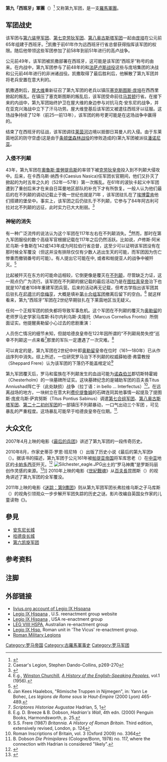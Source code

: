 {{noteTA
|1=zh-hk:百勝雄師;zh-tw:世紀戰魂;zh-cn:百夫长;
|2=zh-cn:迷踪：第9鹰团; zh-hk:不敗雄鷹; zh-tw:帝國戰記;
}}
{{Infobox military unit
|unit_name=第九“西班牙”军团
|image=[[File:Roman_Empire_125_general_map-zh.png|300px]]
|caption=这张公元125年[[哈德良|哈德良]]皇帝治下的罗马帝国地图显示该军团驻扎在莱茵河畔[[下日耳曼行省|下日耳曼行省]]的[[奈梅亨|奈梅亨]]。
|dates= 从公元前58年到公元2世纪的某个时候
|country= 罗马共和国和罗马帝国
|type= [[罗马军团|罗马军团]] ([[马略改革|马略改革]]后)
|role= 野战步兵
|size=
|garrison= [[约克郡|埃博雷肯]]（Eboracum）{{notetag|埃博雷肯是约克郡的故称}}
|ceremonial_chief=
|nickname=
|patron=
|motto=
|colors=
|march=
|mascot=[[金牛座|公牛]]
|battles=[[高卢战争|高卢战争]]和{{tsl|en|Cantabrian Wars|坎塔布连战争}}
|notable_commanders=[[尤利乌斯·凯撒|尤利乌斯·凯撒]]
|anniversaries=
}}
'''第九「西班牙」軍團'''（{{lang-la|'''Legio nona "Hispana"'''}}）<ref name="gods">{{cite news|url=http://www.bbc.co.uk/northyorkshire/iloveny/romans/2004/spanish_legion/index.shtml|publisher=BBC.co.uk|title=York's Spanish connection|date=13 January 2008|accessdate=2010-12-25|archive-date=2020-10-22|archive-url=https://web.archive.org/web/20201022051340/http://www.bbc.co.uk/northyorkshire/iloveny/romans/2004/spanish_legion/index.shtml|dead-url=no}}</ref> 又称第九军团，是一支[[羅馬軍團|羅馬軍團]]。
==军团战史==

该军团与[[第六装甲军团|第六装甲军团]]、[[第七克劳狄军团|第七克劳狄军团]]、[[第八奥古斯塔军团|第八奥古斯塔军团]]一起由[[庞培|庞培]]在公元前65年组建于西班牙。<ref>Caesar's Legion, Stephen Dando-Collins, p269-270</ref>凯撒于前61年作为远西班牙行省总督获得指挥该军团的权限。随后他带领这些军团参加了前58年到前51年进行的高卢战争。

公元前49年，该军团被凯撒部署在西班牙，这可能是该军团“西班牙”称号的由来。在内战中，第九军团参与了前48年的{{link-en|都拉基乌姆战役|Dyrrhachium}}和[[法萨卢斯战役|法萨卢斯战役]]这些与庞培集团的决战和公元前46年进行的非洲诸战役。凯撒取得了最后胜利后，他解散了第九军团并将老兵安置在意大利的{{link-en|皮塞嫩郡|Picenum}}。

凱撒遇刺后，[[屋大维|屋大维]]重新征召了第九军团的老兵以镇压[[塞克斯图斯·庞培|塞克斯图斯·庞培]]在西西里掀起的叛乱。在镇压了塞克斯图斯的叛乱后，该军团受命前往[[马其顿|马其顿]]行省。在接下来的内战中，第九军团始终护卫在屋大维的身边参与对抗马克·安东尼的战争，并在亚克兴海战中立下了汗马功劳。屋大维登基后该军团又被遣往西班牙以征服{{link-en|坎塔布连人|Cantabrian Wars}}。这场战争持续了12年（前25—前13年），该军团的称号更可能是在这场战争中赢得的。

结束了在西班牙的征战，该军团调往[[莱茵河|莱茵河]]边境以抵御日耳曼人的入侵。由于东莱茵地区的防守空虚(这是由于[[条顿堡森林战役|条顿堡森林战役]]的惨败造成的)第九军团被派往[[潘诺尼亚|潘诺尼亚]]。

===入侵不列颠===
43年，第九军团在[[奧魯斯·普勞提烏斯|奧魯斯·普勞提烏斯]]的率领下被[[克劳狄一世|克劳狄皇帝]]投入到不列颠大侵攻中。后来，在卡西乌斯·纳西卡(Caesius Nasica)任军团长官期间，他们又扑灭了{{link-en|维鲁提乌斯|Venutius}}掀起的为时五年之久的（52年—57年）第一次叛乱。在61年的波狄卡起义中军团遭到了重创后来才在来自日耳曼地区部队的补充下才有所恢复。一般人认为他们最后的在不列颠的调动记载止于晚一世纪也就是71年 ，该军团驻扎在了[[约克郡|埃博雷肯]]他们搭建的堡垒中。事实上，该军团之后仍驻扎于不列颠，它参与了84年阿古利可拉对北不列颠的远征，此时实力已大大削弱。<ref>{{Cite book | author = [[塔西佗|塔西佗]] | title = 阿古利可拉传 | location = 北京 | publisher = [[商务印书馆|商务印书馆]] | date = 1985年 }}</ref>

===神秘的消失===
有一种广泛流传的说法认为这个军团在117年左右在不列颠消失。<ref>E.g., [[Winston_Churchill|Winston Churchill]], ''[[A_History_of_the_English-Speaking_Peoples|A History of the English-Speaking Peoples]]'', vol.1 (1956).</ref>然而，那时在第九军团服役的数个高级军官根据记载在117年之后仍然活跃。比如说，卢修斯·阿米尼乌斯·卡鲁斯在142或143年成为阿拉伯行省总督，这至少可以证明该军团没有在那时候全军覆没（但这并没有排除仅仅有少数人逃出生天的可能，而军团因为伤亡惨重而撤销番号的可能）。有人提出它可能在{{link-en|第二次犹太大起义|Simon bar Kokhba}}中, 或者和帕提亚人的战争中被歼灭。<ref>{{Cite web |url=http://www.livius.org/le-lh/legio/ix_hispana.html |title=存档副本 |access-date=2010-12-25 |archive-date=2015-02-22 |archive-url=https://web.archive.org/web/20150222041753/http://www.livius.org/le-lh/legio/ix_hispana.html |dead-url=no }}</ref>

比起被歼灭在东方的可能命运相较，它倒更像是覆灭在[[不列颠|不列颠]]，尽管缺乏力证，这一观点仍广为流行。该军团在不列颠的据记载的最后活动乃是在[[图拉真|图拉真皇帝]]治下也就是107或者108年重建军团兵营。后来的活动再无记载，但考古学指出该军团其后驻扎在[[尼德兰|尼德兰]]的[[奈梅亨|奈梅亨]]，大概是填补[[第十合组军团|第十合组军团]]撤离后留下的空白。<ref>Jan Kees Haalebos, "Römische Truppen in Nijmegen", in: Yann Le Bohec, ''Les légions de Rome sous le Haut-Empire'' (2000 Lyon) 465-489.</ref> 就这样看来，第九“西班牙”军团在2世纪早期驻扎在下莱茵地区当无疑义。

任何一个正规军团的损失都将导致军事危机。这个军团在不列颠的覆灭为[[奥勒留|奥勒留]]的老师罗马史学家马库斯·科尔内利乌斯·夫隆托（Marcus Cornelius Fronto）所侧面证实。他提醒奥勒留小心过去的悲剧重演：
{{quote|千真万确，当你的祖父[[哈德良|哈德良皇帝]]陛下在位的时候，许多军人在不列颠为那些德鲁伊所屠戮，就像犹太人在耶路撒冷幹的那样。<ref>Fronto ''Parthian War'' 2, 220</ref>}}

人员伤亡情况的细节未知，但就哈德良皇帝在122年因所谓的“不列颠局势失控”巡幸不列颠这一点来看<ref>''Scriptores Historiae Augustae'' Hadrian, 5, 1</ref>那里的军队一定遭遇了一次灾难。<ref>E.g. D. Breeze & B. Dobson, ''Hadrian's Wall'', 4th edn. (2000) Penguin Books, Harmondsworth, p. 25.</ref>

可以肯定的是，第九军团在2世纪中叶即[[奥勒留|奥勒留]]皇帝在位时（161—180年）已从作战序列中消失。综上所述，一位研究罗马治下不列颠的权威薛帕德·弗雷教授（Sheppard Frere）认为该军团的下落仍不能盖棺定论<ref>S.S. Frere (1987) ''Britannia. A History of Roman Britain''. Third edition, extensively revised, London, p. 124</ref>

第九军团覆灭后，罗马和蛮族在不列颠发生的血战可能为[[诺森伯兰|诺森伯兰]]郡切斯特霍姆（Chesterholm）的一块墓碑所证实。这块墓碑纪念的是{{link-en|佟古累人|Tungrians}}辅助军团的百夫長Titus Anniushad阵亡于（此处缺损）战争（拉丁语：in bello ... Interfectus）<ref>Roman Inscriptions of Britain, vol. 3 (Oxford 2009) no. 3364</ref>。在远离战场的地方，一块树立在意大利[[费伦蒂诺|费伦提鲁姆]]{{notetag|费伦提鲁姆（{{lang-la|Ferentinum}}）是[[费伦蒂诺|费伦蒂诺]]的故称}}的石碑连同其他事情一起提及了提图斯·庞皮乌斯·萨宾努斯（Titus Pontius Sabinus）调遣[[第七合组军团|第七合组军团]]、[[第八奥古斯塔军团|第八奥古斯塔军团]]、[[第二十二初创军团|第二十二初创军团]]的一部镇压不列颠暴动，一口气出动三个军团 ，可见暴乱的严重程度。这场暴乱可能早于哈德良皇帝在位期。<ref>B. Dobson ''Die Primipilares'' (Cologne/Bonn, 1978) no. 117, where the connection with Hadrian is considered "likely".</ref>.

==大众文化==
2007年4月上映的电影《[[最后的兵团|最后的兵团]]》讲述了第九军团的一段传奇历史。

2010年8月，作家史蒂芬·罗恩·班尼特（{{lang-en|Stephen Lorne Bennett}}）出版了历史小说《最后的第九军团》（{{lang-en|Last of the Ninth}}）。据该书的描述，第九军团于公元161年被[[安息帝国|帕提亚帝国]]将军库思老（{{lang-en|Chosroes}}）在[[中亚|中亚]]地区的[[卡帕多西亚|卡帕多西亚]]歼灭。<ref>{{Cite web |url=https://www.goodreads.com/book/show/9925813-last-of-the-ninth |title=Last of the Ninth |accessdate=2018-08-22 |date=good reads |archive-date=2020-11-19 |archive-url=https://web.archive.org/web/20201119131214/https://www.goodreads.com/book/show/9925813-last-of-the-ninth |dead-url=no }}</ref>
[[File:Silchester_eagle.JPG|thumb]]出土的“罗马神鹰”是罗斯玛丽创作灵感的来源。<ref>{{Cite web  |url=http://www.readingmuseum.org.uk/collections/album/pdfs/sileagle-38.pdf  |title=Silchester Eagle PDF  |author=Reading Museum  |access-date=2018-08-22  |archive-url=https://web.archive.org/web/20120213001946/http://www.readingmuseum.org.uk/collections/album/pdfs/sileagle-38.pdf  |archive-date=2012-02-13  |dead-url=yes  }}</ref>]]
2010年上映的电影《[[世紀戰魂|世紀戰魂]]》从[[百夫長|百夫長]]昆图斯（{{lang-en|Quintus Dias}}）的视角讲述了第九军团的全军覆没。

2011年上映的电影《[[迷踪：第9鹰团|迷踪：第9鹰团]]》则从第九军团军团长弗拉维乌斯之子马库斯（{{lang-en|Marcus Aquila}}）的视角引领观众一步步解开军团失踪的历史之谜。影片改编自英国女作家{{tsl|en|Rosemary Sutcliff|罗斯玛丽·苏特克里夫}}的儿童读物《{{tsl|en|The Eagle of the Ninth|第九鹰团}}》。

==參見==
*[[安东尼长城|安东尼长城]]
*[[哈德良长城|哈德良长城]]
*[[第六凯旋军团|第六凯旋军团]]

==参考资料==
{{Reflist|2}}

==注脚==
{{NoteFoot}}

==外部链接==
* [http://www.livius.org/le-lh/legio/ix_hispana.html livius.org account of Legio IX Hispana] {{Wayback|url=http://www.livius.org/le-lh/legio/ix_hispana.html |date=20150222041753 }}
* [http://www.reenactor.net/duplisite/ Legio IX Hispana] {{Wayback|url=http://www.reenactor.net/duplisite/ |date=20210126135923 }}, U.S. reenactment group website
* [http://www.legio-ix-hispana.org/ Legio IX Hispana] {{Wayback|url=http://www.legio-ix-hispana.org/ |date=20210406044521 }}, USA re-enactment group
* [https://www.webcitation.org/query?url=http://www.geocities.com/Athens/Olympus/3296/index.htm&date=2009-10-25+06:07:15  LEG VIIII HSPA], Australian re-enactment group
* [https://web.archive.org/web/20140430054437/http://www.vicus.org.uk/  Legio IX Hisp], Roman unit in 'The Vicus' re-enactment group.
* [http://www.unrv.com/military/legions2.php#ixhispana Roman Military Legions] {{Wayback|url=http://www.unrv.com/military/legions2.php#ixhispana |date=20191130111556 }}
{{commonscat|Legio IX Hispana}}
{{模板:罗马军团}}
[[Category:罗马帝国|Category:罗马帝国]]
[[Category:古羅馬軍事史|Category:古羅馬軍事史]]
[[Category:罗马军团|Category:罗马军团]]